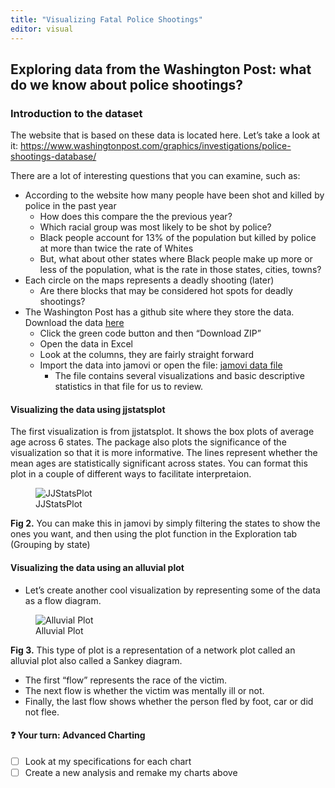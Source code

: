 ```yaml
---
title: "Visualizing Fatal Police Shootings"
editor: visual
---
```


## Exploring data from the Washington Post: what do we know about police shootings?

### Introduction to the dataset

The website that is based on these data is located here. Let's take a look at it: <https://www.washingtonpost.com/graphics/investigations/police-shootings-database/>

There are a lot of interesting questions that you can examine, such as:

-   According to the website how many people have been shot and killed by police in the past year
    -   How does this compare the the previous year?
    -   Which racial group was most likely to be shot by police?
    -   Black people account for 13% of the population but killed by police at more than twice the rate of Whites
    -   But, what about other states where Black people make up more or less of the population, what is the rate in those states, cities, towns?
-   Each circle on the maps represents a deadly shooting (later)
    -   Are there blocks that may be considered hot spots for deadly shootings?
-   The Washington Post has a github site where they store the data. Download the data [here](https://github.com/washingtonpost/data-police-shootings)
    -   Click the green code button and then "Download ZIP"
    -   Open the data in Excel
    -   Look at the columns, they are fairly straight forward
    -   Import the data into jamovi or open the file: [jamovi data file](https://github.com/bigdataforsocialjustice/databootcamp/blob/main/alluviak-race-MI-flee.omv)
        -   The file contains several visualizations and basic descriptive statistics in that file for us to review.

#### Visualizing the data using jjstatsplot

The first visualization is from jjstatsplot. It shows the box plots of average age across 6 states. The package also plots the significance of the visualization so that it is more informative. The lines represent whether the mean ages are statistically significant across states. You can format this plot in a couple of different ways to facilitate interpretaion.

![JJStatsPlot](ggstats.png)

**Fig 2.** You can make this in jamovi by simply filtering the states to show the ones you want, and then using the plot function in the Exploration tab (Grouping by state)

#### Visualizing the data using an alluvial plot

-   Let's create another cool visualization by representing some of the data as a flow diagram.

![Alluvial Plot](alluvial.png)

**Fig 3.** This type of plot is a representation of a network plot called an alluvial plot also called a Sankey diagram.

-   The first "flow" represents the race of the victim.
-   The next flow is whether the victim was mentally ill or not.
-   Finally, the last flow shows whether the person fled by foot, car or did not flee.

#### ❓ Your turn: Advanced Charting

-   [ ] Look at my specifications for each chart
-   [ ] Create a new analysis and remake my charts above
